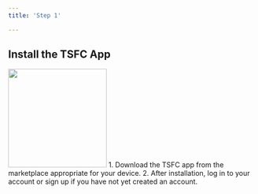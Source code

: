 ```yaml
---
title: 'Step 1'

---
```

## Install the TSFC App
<img height="200" src="https://i.imgur.com/hiAjm72.jpeg" />
1. Download the TSFC app from the marketplace appropriate for your device.
2. After installation, log in to your account or sign up if you have not yet created an account.